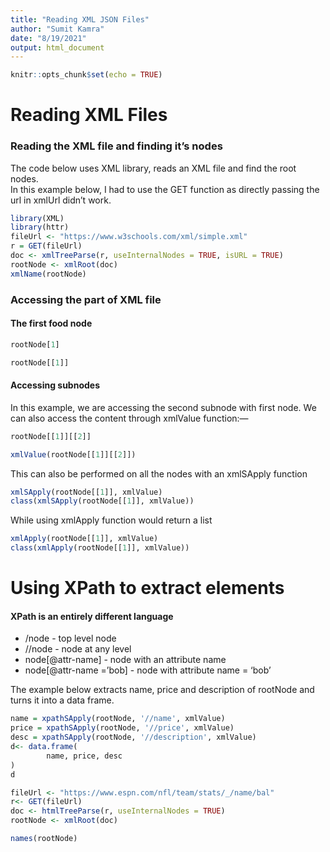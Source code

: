 ```yaml
---
title: "Reading XML JSON Files"
author: "Sumit Kamra"
date: "8/19/2021"
output: html_document
---
```


```r
knitr::opts_chunk$set(echo = TRUE)
```

# Reading XML Files

### Reading the XML file and finding it's nodes
The code below uses XML library, reads an XML file and find the root nodes.   
In this example below, I had to use the GET function as directly passing the
url in xmlUrl didn't work. 

```r
library(XML)
library(httr)
fileUrl <- "https://www.w3schools.com/xml/simple.xml"
r = GET(fileUrl)
doc <- xmlTreeParse(r, useInternalNodes = TRUE, isURL = TRUE)
rootNode <- xmlRoot(doc)
xmlName(rootNode)

```
### Accessing the part of XML file
#### The first food node
```r
rootNode[1]

```

```r
rootNode[[1]]
```

#### Accessing subnodes 
In this example, we are accessing the second subnode with first node. We can also 
access the content through xmlValue function:--- 
```r
rootNode[[1]][[2]]

xmlValue(rootNode[[1]][[2]])
```
This can also be performed on all the nodes with an xmlSApply function 

```r
xmlSApply(rootNode[[1]], xmlValue)
class(xmlSApply(rootNode[[1]], xmlValue))
```

While using xmlApply function would return a list
```r
xmlApply(rootNode[[1]], xmlValue)
class(xmlApply(rootNode[[1]], xmlValue))
```
# Using XPath to extract elements
#### XPath is an entirely different language
* /node - top level node
* //node - node at any level 
* node[@attr-name] - node with an attribute name
* node[@attr-name ='bob] - node with attribute name = 'bob' 

The example below extracts name, price and description of rootNode and turns it
into a data frame. 

```r
name = xpathSApply(rootNode, '//name', xmlValue)
price = xpathSApply(rootNode, '//price', xmlValue)
desc = xpathSApply(rootNode, '//description', xmlValue)
d<- data.frame(
        name, price, desc
)
d
```
```r
fileUrl <- "https://www.espn.com/nfl/team/stats/_/name/bal"
r<- GET(fileUrl)
doc <- htmlTreeParse(r, useInternalNodes = TRUE)
rootNode <- xmlRoot(doc)

names(rootNode)


```



